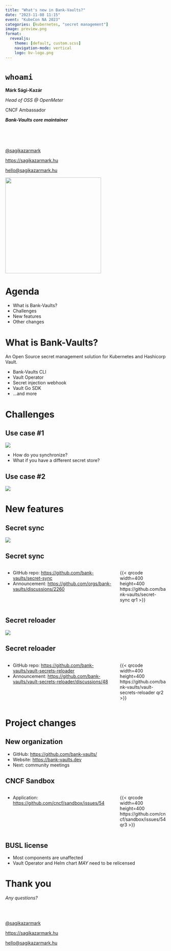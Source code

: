 ```yaml
---
title: "What's new in Bank-Vaults?"
date: "2023-11-08 11:15"
event: "KubeCon NA 2023"
categories: [kubernetes, "secret management"]
image: preview.png
format:
  revealjs:
    theme: [default, custom.scss]
    navigation-mode: vertical
    logo: bv-logo.png
---
```


# `whoami`

**Márk Sági-Kazár**

_Head of OSS @ OpenMeter_

CNCF Ambassador

_**Bank-Vaults core maintainer**_

<br>
<br>
<br>

[@sagikazarmark](https://twitter.com/sagikazarmark)

[https://sagikazarmark.hu](https://sagikazarmark.hu)

[hello@sagikazarmark.hu](mailto:hello@sagikazarmark.hu)

![](assets/cncf-ambassador-spring-2023.png){.absolute top=0 right=0 width="300"}

# Agenda

- What is Bank-Vaults?
- Challenges
- New features
- Other changes

# What is Bank-Vaults?

An Open Source secret management solution for Kubernetes and Hashicorp Vault.

::: {.incremental}
- Bank-Vaults CLI
- Vault Operator
- Secret injection webhook
- Vault Go SDK
- ...and more
:::

# Challenges

## Use case #1

![](assets/usecase1.png){fig-align="center"}

::: {.notes}
- How do you synchronize?
- What if you have a different secret store?
:::

## Use case #2

![](assets/usecase2.png){fig-align="center"}

# New features

## Secret sync

![](assets/feature1.png){fig-align="center"}

## Secret sync

:::: {.columns}

::: {.column width="70%"}
- GitHub repo: [https://github.com/bank-vaults/secret-sync](https://github.com/bank-vaults/secret-sync)
- Announcement: [https://github.com/orgs/bank-vaults/discussions/2260](https://github.com/orgs/bank-vaults/discussions/2260)
:::

::: {.column width="30%"}
{{< qrcode width=400 height=400 https://github.com/bank-vaults/secret-sync qr1 >}}
:::

::::

## Secret reloader

![](assets/feature2.png){fig-align="center"}

## Secret reloader

:::: {.columns}

::: {.column width="70%"}
- GitHub repo: [https://github.com/bank-vaults/vault-secrets-reloader](https://github.com/bank-vaults/vault-secrets-reloader)
- Announcement: [https://github.com/bank-vaults/vault-secrets-reloader/discussions/48](https://github.com/bank-vaults/vault-secrets-reloader/discussions/48)
:::

::: {.column width="30%"}
{{< qrcode width=400 height=400 https://github.com/bank-vaults/vault-secrets-reloader qr2 >}}
:::

::::

# Project changes

## New organization

- GitHub: [https://github.com/bank-vaults/](https://github.com/bank-vaults/)
- Website: [https://bank-vaults.dev](https://bank-vaults.dev)
- Next: community meetings

## CNCF Sandbox

:::: {.columns}

::: {.column width="70%"}
- Application: [https://github.com/cncf/sandbox/issues/54](https://github.com/cncf/sandbox/issues/54)
:::

::: {.column width="30%"}
{{< qrcode width=400 height=400 https://github.com/cncf/sandbox/issues/54 qr3 >}}
:::

::::

## BUSL license

- Most components are unaffected
- Vault Operator and Helm chart _MAY_ need to be relicensed

# Thank you

_Any questions?_

<br>
<br>

[@sagikazarmark](https://twitter.com/sagikazarmark)

[https://sagikazarmark.hu](https://sagikazarmark.hu)

[hello@sagikazarmark.hu](mailto:hello@sagikazarmark.hu)
